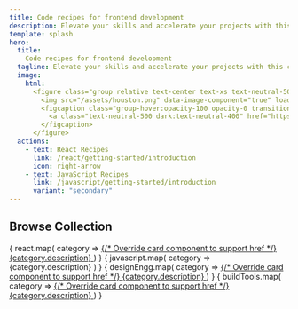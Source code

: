 ```yaml
---
title: Code recipes for frontend development
description: Elevate your skills and accelerate your projects with this comprehensive ready-to-use collection of battle-tested code snippets.
template: splash
hero:
  title: 
    Code recipes for frontend development
  tagline: Elevate your skills and accelerate your projects with this comprehensive ready-to-use collection of battle-tested code snippets.
  image:
    html: 
      <figure class="group relative text-center text-xs text-neutral-500 dark:text-neutral-400">
        <img src="/assets/houston.png" data-image-component="true" loading="eager" decoding="async" alt="react and javascript 3d icon" width="400" height="400" />
        <figcaption class="group-hover:opacity-100 opacity-0 transition-all">
          <a class="text-neutral-500 dark:text-neutral-400" href="https://iconscout.com/free-3d-illustration-pack/coding-lang" target="_blank">3D Icons</a> by <a class="text-neutral-500 dark:text-neutral-400" href="https://iconscout.com/contributors/tomsdesign" target="_blank">Toms Design</a>
        </figcaption>
      </figure>
  actions:
    - text: React Recipes
      link: /react/getting-started/introduction
      icon: right-arrow
    - text: JavaScript Recipes
      link: /javascript/getting-started/introduction
      variant: "secondary"
---
```



## Browse Collection <Badge text="Work in progress" variant="caution" size="small" class="ml-1" />

<Tabs>
  <TabItem label="React" icon="seti:react">
    <CardGrid>
      {
        react.map( category => 
          <a href={category.href} class="no-underline text-slate-300">
            {/* Override card component to support href */}
            <Card title={category.title}>
              {category.description}
            </Card>
          </a>
        )
      }
    </CardGrid>
  </TabItem>
  <TabItem label="JavaScript" icon="seti:javascript">
    <CardGrid>
      {
        javascript.map( category => 
          <Card title={category.title}>
            {category.description}
          </Card>
        )
      }
    </CardGrid>
  </TabItem>
  <TabItem label="Design Engineering" icon="seti:svg">
    <CardGrid>
      {
        designEngg.map( category => 
          <a href={category.href} class="no-underline text-slate-300">
            {/* Override card component to support href */}
            <Card title={category.title}>
              {category.description}
            </Card>
          </a>
        )
      }
    </CardGrid>
  </TabItem>
  <TabItem label="Build Tools" icon="seti:webpack">
    <CardGrid>
      {
        buildTools.map( category => 
          <a href={category.href} class="no-underline text-slate-300">
            {/* Override card component to support href */}
            <Card title={category.title}>
              {category.description}
            </Card>
          </a>
        )
      }
    </CardGrid>
  </TabItem>
</Tabs>


<Footer />